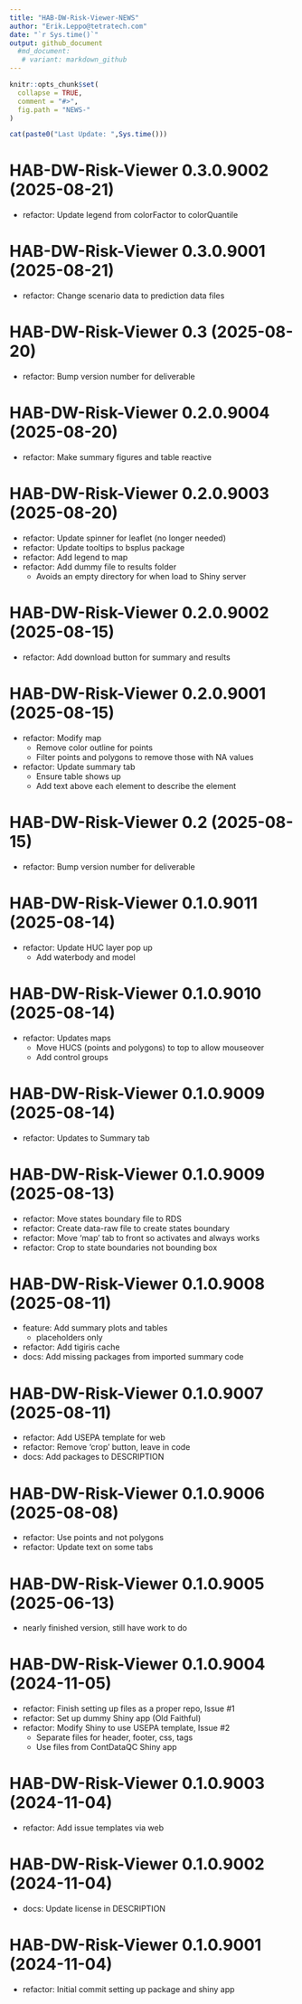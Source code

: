 ```yaml
---
title: "HAB-DW-Risk-Viewer-NEWS"
author: "Erik.Leppo@tetratech.com"
date: "`r Sys.time()`"
output: github_document
  #md_document:
   # variant: markdown_github
---
```


<!-- NEWS.md is generated from NEWS.Rmd. Please edit that file -->

```r
knitr::opts_chunk$set(
  collapse = TRUE,
  comment = "#>",
  fig.path = "NEWS-"
)
```

```r
cat(paste0("Last Update: ",Sys.time()))
```

# HAB-DW-Risk-Viewer 0.3.0.9002 (2025-08-21)

* refactor: Update legend from colorFactor to colorQuantile

# HAB-DW-Risk-Viewer 0.3.0.9001 (2025-08-21)

* refactor: Change scenario data to prediction data files

# HAB-DW-Risk-Viewer 0.3 (2025-08-20)

* refactor: Bump version number for deliverable

# HAB-DW-Risk-Viewer 0.2.0.9004 (2025-08-20)

* refactor: Make summary figures and table reactive

# HAB-DW-Risk-Viewer 0.2.0.9003 (2025-08-20)

* refactor: Update spinner for leaflet (no longer needed)
* refactor: Update tooltips to bsplus package
* refactor: Add legend to map
* refactor: Add dummy file to results folder
    + Avoids an empty directory for when load to Shiny server

# HAB-DW-Risk-Viewer 0.2.0.9002 (2025-08-15)

* refactor: Add download button for summary and results

# HAB-DW-Risk-Viewer 0.2.0.9001 (2025-08-15)

* refactor: Modify map
    + Remove color outline for points
    + Filter points and polygons to remove those with NA values
* refactor: Update summary tab
    + Ensure table shows up
    + Add text above each element to describe the element

# HAB-DW-Risk-Viewer 0.2 (2025-08-15)

* refactor: Bump version number for deliverable

# HAB-DW-Risk-Viewer 0.1.0.9011 (2025-08-14)

* refactor: Update HUC layer pop up
    + Add waterbody and model

# HAB-DW-Risk-Viewer 0.1.0.9010 (2025-08-14)

* refactor: Updates maps
    + Move HUCS (points and polygons) to top to allow mouseover
    + Add control groups

# HAB-DW-Risk-Viewer 0.1.0.9009 (2025-08-14)

* refactor: Updates to Summary tab

# HAB-DW-Risk-Viewer 0.1.0.9009 (2025-08-13)

* refactor: Move states boundary file to RDS
* refactor: Create data-raw file to create states boundary
* refactor: Move 'map' tab to front so activates and always works
* refactor: Crop to state boundaries not bounding box

# HAB-DW-Risk-Viewer 0.1.0.9008 (2025-08-11)

* feature: Add summary plots and tables
    + placeholders only
* refactor: Add tigiris cache
* docs: Add missing packages from imported summary code

# HAB-DW-Risk-Viewer 0.1.0.9007 (2025-08-11)

* refactor: Add USEPA template for web
* refactor: Remove 'crop' button, leave in code
* docs: Add packages to DESCRIPTION

# HAB-DW-Risk-Viewer 0.1.0.9006 (2025-08-08)

* refactor: Use points and not polygons
* refactor: Update text on some tabs

# HAB-DW-Risk-Viewer 0.1.0.9005 (2025-06-13)

* nearly finished version, still have work to do

# HAB-DW-Risk-Viewer 0.1.0.9004 (2024-11-05)

* refactor: Finish setting up files as a proper repo, Issue #1
* refactor: Set up dummy Shiny app (Old Faithful)
* refactor: Modify Shiny to use USEPA template, Issue #2
    + Separate files for header, footer, css, tags
    + Use files from ContDataQC Shiny app

# HAB-DW-Risk-Viewer 0.1.0.9003 (2024-11-04)

* refactor: Add issue templates via web

# HAB-DW-Risk-Viewer 0.1.0.9002 (2024-11-04)

* docs: Update license in DESCRIPTION

# HAB-DW-Risk-Viewer 0.1.0.9001 (2024-11-04)

* refactor: Initial commit setting up package and shiny app